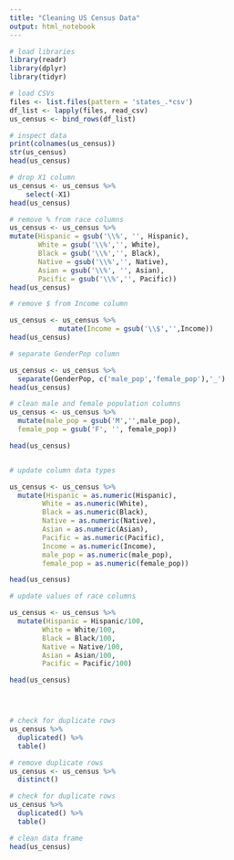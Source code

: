 ```yaml
---
title: "Cleaning US Census Data"
output: html_notebook
---
```


```r
# load libraries
library(readr)
library(dplyr)
library(tidyr)
```

```r
# load CSVs
files <- list.files(pattern = 'states_.*csv')
df_list <- lapply(files, read_csv)
us_census <- bind_rows(df_list)
```

```r
# inspect data
print(colnames(us_census))
str(us_census)
head(us_census)

```

```r
# drop X1 column
us_census <- us_census %>%
    select(-X1)
head(us_census)

```

```r
# remove % from race columns
us_census <- us_census %>% 
mutate(Hispanic = gsub('\\%', '', Hispanic), 
       White = gsub('\\%','', White),
       Black = gsub('\\%','', Black),
       Native = gsub('\\%','', Native),
       Asian = gsub('\\%', '', Asian),
       Pacific = gsub('\\%','', Pacific))
head(us_census)


```

```r
# remove $ from Income column

us_census <- us_census %>%
            mutate(Income = gsub('\\$','',Income))
head(us_census)
```

```r
# separate GenderPop column

us_census <- us_census %>%
  separate(GenderPop, c('male_pop','female_pop'),'_')
head(us_census)
```

```r
# clean male and female population columns
us_census <- us_census %>%
  mutate(male_pop = gsub('M','',male_pop),
  female_pop = gsub('F', '', female_pop))

head(us_census)  



```

```r
# update column data types

us_census <- us_census %>% 
  mutate(Hispanic = as.numeric(Hispanic),
        White = as.numeric(White),
        Black = as.numeric(Black),
        Native = as.numeric(Native),
        Asian = as.numeric(Asian),
        Pacific = as.numeric(Pacific),
        Income = as.numeric(Income),
        male_pop = as.numeric(male_pop),
        female_pop = as.numeric(female_pop))

head(us_census)


```

```r
# update values of race columns

us_census <- us_census %>%
  mutate(Hispanic = Hispanic/100,
        White = White/100,
        Black = Black/100,
        Native = Native/100,
        Asian = Asian/100,
        Pacific = Pacific/100)

head(us_census)





```

```r
# check for duplicate rows
us_census %>% 
  duplicated() %>%
  table()


```

```r
# remove duplicate rows
us_census <- us_census %>%
  distinct()

```

```r
# check for duplicate rows
us_census %>%
  duplicated() %>%
  table()


```

```r
# clean data frame
head(us_census)
```
